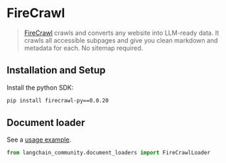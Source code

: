 # FireCrawl

>[FireCrawl](https://firecrawl.dev/?ref=langchain) crawls and converts any website into LLM-ready data. 
> It crawls all accessible subpages and give you clean markdown 
> and metadata for each. No sitemap required.


## Installation and Setup

Install the python SDK:

```bash
pip install firecrawl-py==0.0.20
```

## Document loader

See a [usage example](/docs/integrations/document_loaders/firecrawl).

```python
from langchain_community.document_loaders import FireCrawlLoader
```
